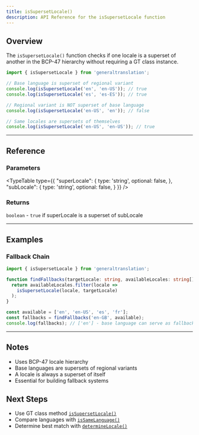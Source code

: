 ```yaml
---
title: isSupersetLocale()
description: API Reference for the isSupersetLocale function
---
```


## Overview

The `isSupersetLocale()` function checks if one locale is a superset of another in the BCP-47 hierarchy without requiring a GT class instance.

```typescript
import { isSupersetLocale } from 'generaltranslation';

// Base language is superset of regional variant
console.log(isSupersetLocale('en', 'en-US')); // true
console.log(isSupersetLocale('es', 'es-ES')); // true

// Regional variant is NOT superset of base language
console.log(isSupersetLocale('en-US', 'en')); // false

// Same locales are supersets of themselves
console.log(isSupersetLocale('en-US', 'en-US')); // true
```

---

## Reference

### Parameters

<TypeTable
  type={{
    "superLocale": {
      type: 'string',
      optional: false,
    },
    "subLocale": {
      type: 'string',
      optional: false,
    }
  }}
/>

### Returns

`boolean` - `true` if superLocale is a superset of subLocale

---

## Examples

### Fallback Chain

```typescript
import { isSupersetLocale } from 'generaltranslation';

function findFallbacks(targetLocale: string, availableLocales: string[]) {
  return availableLocales.filter(locale => 
    isSupersetLocale(locale, targetLocale)
  );
}

const available = ['en', 'en-US', 'es', 'fr'];
const fallbacks = findFallbacks('en-GB', available);
console.log(fallbacks); // ['en'] - base language can serve as fallback
```

---

## Notes

- Uses BCP-47 locale hierarchy
- Base languages are supersets of regional variants
- A locale is always a superset of itself
- Essential for building fallback systems

## Next Steps

- Use GT class method [`isSupersetLocale()`](/docs/core/class/methods/locales/isSupersetLocale)
- Compare languages with [`isSameLanguage()`](/docs/core/functions/locales/isSameLanguage)
- Determine best match with [`determineLocale()`](/docs/core/functions/locales/determineLocale)